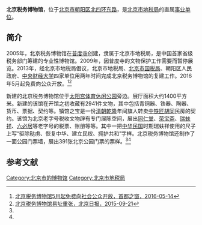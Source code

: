 '''北京税务博物馆'''，位于[[北京市|北京市]][[朝阳区|朝阳区]][[北京四环路|北四环东路]]，是[[北京市地税局|北京市地税局]]的直属[[事业单位|事业单位]]。

==简介==
2005年，北京税务博物馆在[[普度寺|普度寺]]创建，隶属于北京市地税局，是中国首家省级税务部门筹建的专业性博物馆。2009年，因普度寺的文物保护工作需要而暂停展览。2013年，经北京市地税局倡议，北京市地税局、[[北京市国税局|北京市国税局]]、朝阳区人民政府、[[中央财经大学|中央财经大学]]四家单位用两年时间完成北京税务博物馆的复建工作。2016年5月起免费向公众开放。<ref name=sd>[http://www.beijing.gov.cn/bmfw/zxts/t1435253.htm 北京税务博物馆5月起免费向社会公众开放，首都之窗，2016-05-14]{{Dead link|date=2019年11月 |bot=InternetArchiveBot |fix-attempted=yes }}</ref><ref name=rb>[http://bjrb.bjd.com.cn/html/2015-09/21/content_313386.htm 北京税务博物馆易址重张，北京日报，2015-09-21]{{dead link|date=2017年11月 |bot=InternetArchiveBot |fix-attempted=yes }}</ref>

新建的北京税务博物馆位于[[太阳宫体育休闲公园|太阳宫体育休闲公园]]旁边。展厅面积大约1400平方米。新建的该馆在开馆之初收藏有2941件文物，其中包括青铜器、铁器、陶器、货币、票据、契约等。镇馆之宝是一份[[清朝|清朝]][[乾隆|乾隆]]年间旗人转卖[[中铁匠胡同|中铁匠胡同]]民房的契约。该馆为北京老字号税收文物辟有专门展陈空间，展出[[同仁堂|同仁堂]]、[[荣宝斋|荣宝斋]]、[[瑞蚨祥|瑞蚨祥]]、[[六必居|六必居]]等老字号的税票、账册等等。其中一把[[中华民国|中华民国]]时期瑞蚨祥使用的尺子上写“驱除鞑虏、恢复中华、建立民权、拥护共和”字样。北京税务博物馆还制作了一面公园门票墙，展出391张北京公园门票的票样。<ref name=sd/><ref name=rb/>

==参考文献==
{{reflist}}

[[Category:北京市的博物馆|Category:北京市的博物馆]]
[[Category:北京市地税局|Category:北京市地税局]]